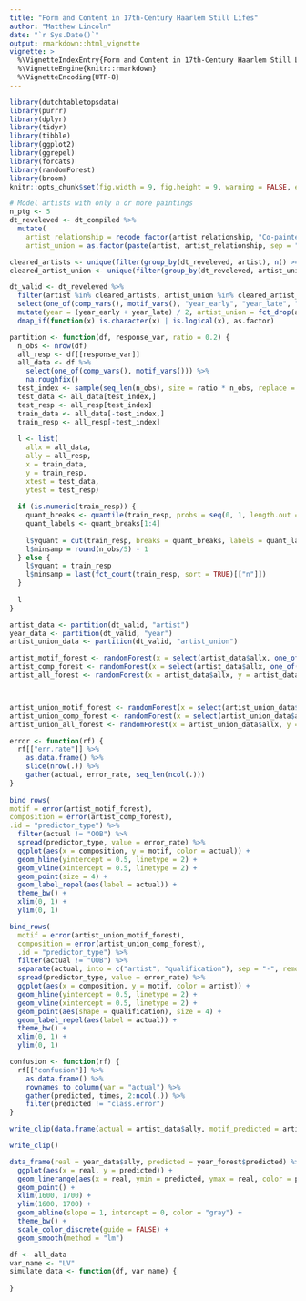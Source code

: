 ```yaml
---
title: "Form and Content in 17th-Century Haarlem Still Lifes"
author: "Matthew Lincoln"
date: "`r Sys.Date()`"
output: rmarkdown::html_vignette
vignette: >
  %\VignetteIndexEntry{Form and Content in 17th-Century Haarlem Still Lifes}
  %\VignetteEngine{knitr::rmarkdown}
  %\VignetteEncoding{UTF-8}
---
```


```r
library(dutchtabletopsdata)
library(purrr)
library(dplyr)
library(tidyr)
library(tibble)
library(ggplot2)
library(ggrepel)
library(forcats)
library(randomForest)
library(broom)
knitr::opts_chunk$set(fig.width = 9, fig.height = 9, warning = FALSE, echo = FALSE, cache = TRUE, dev = "pdf")
```

```r
# Model artists with only n or more paintings
n_ptg <- 5
dt_reveleved <- dt_compiled %>% 
  mutate(
    artist_relationship = recode_factor(artist_relationship, "Co-painter" = "After", "Possible" = "After"),
    artist_union = as.factor(paste(artist, artist_relationship, sep = " - ")))

cleared_artists <- unique(filter(group_by(dt_reveleved, artist), n() >= n_ptg)$artist)
cleared_artist_union <- unique(filter(group_by(dt_reveleved, artist_union), n() >= n_ptg)$artist_union)

dt_valid <- dt_reveleved %>% 
  filter(artist %in% cleared_artists, artist_union %in% cleared_artist_union) %>% 
  select(one_of(comp_vars(), motif_vars(), "year_early", "year_late", "artist", "artist_union", "artist_relationship")) %>%
  mutate(year = (year_early + year_late) / 2, artist_union = fct_drop(artist_union)) %>% 
  dmap_if(function(x) is.character(x) | is.logical(x), as.factor)

partition <- function(df, response_var, ratio = 0.2) {
  n_obs <- nrow(df)
  all_resp <- df[[response_var]]
  all_data <- df %>% 
    select(one_of(comp_vars(), motif_vars())) %>% 
    na.roughfix()
  test_index <- sample(seq_len(n_obs), size = ratio * n_obs, replace = FALSE)
  test_data <- all_data[test_index,]
  test_resp <- all_resp[test_index]
  train_data <- all_data[-test_index,]
  train_resp <- all_resp[-test_index]
  
  l <- list(
    allx = all_data,
    ally = all_resp,
    x = train_data,
    y = train_resp,
    xtest = test_data,
    ytest = test_resp)
  
  if (is.numeric(train_resp)) {
    quant_breaks <- quantile(train_resp, probs = seq(0, 1, length.out = 5))
    quant_labels <- quant_breaks[1:4]
    
    l$yquant = cut(train_resp, breaks = quant_breaks, labels = quant_labels)
    l$minsamp = round(n_obs/5) - 1
  } else {
    l$yquant = train_resp
    l$minsamp = last(fct_count(train_resp, sort = TRUE)[["n"]])
  }
  
  l
}

artist_data <- partition(dt_valid, "artist")
year_data <- partition(dt_valid, "year")
artist_union_data <- partition(dt_valid, "artist_union")

artist_motif_forest <- randomForest(x = select(artist_data$allx, one_of(motif_vars())), y = artist_data$ally, ntree = 500, importance = TRUE, proximity = TRUE, keep.forest = TRUE)
artist_comp_forest <- randomForest(x = select(artist_data$allx, one_of(comp_vars())), y = artist_data$ally, ntree = 500, importance = TRUE, proximity = TRUE, keep.forest = TRUE)
artist_all_forest <- randomForest(x = artist_data$allx, y = artist_data$ally, ntree = 500, importance = TRUE, proximity = TRUE, keep.forest = TRUE)



artist_union_motif_forest <- randomForest(x = select(artist_union_data$allx, one_of(motif_vars())), y = artist_union_data$ally, ntree = 500, importance = TRUE, proximity = TRUE, keep.forest = TRUE)
artist_union_comp_forest <- randomForest(x = select(artist_union_data$allx, one_of(comp_vars())), y = artist_union_data$ally, ntree = 500, importance = TRUE, proximity = TRUE, keep.forest = TRUE)
artist_union_all_forest <- randomForest(x = artist_union_data$allx, y = artist_union_data$ally, ntree = 500, importance = TRUE, proximity = TRUE, keep.forest = TRUE)
```

```r
error <- function(rf) {
  rf[["err.rate"]] %>% 
    as.data.frame() %>%
    slice(nrow(.)) %>% 
    gather(actual, error_rate, seq_len(ncol(.)))
}
  
bind_rows(
motif = error(artist_motif_forest),
composition = error(artist_comp_forest),
.id = "predictor_type") %>% 
  filter(actual != "OOB") %>% 
  spread(predictor_type, value = error_rate) %>% 
  ggplot(aes(x = composition, y = motif, color = actual)) +
  geom_hline(yintercept = 0.5, linetype = 2) + 
  geom_vline(xintercept = 0.5, linetype = 2) +
  geom_point(size = 4) +
  geom_label_repel(aes(label = actual)) +
  theme_bw() +
  xlim(0, 1) +
  ylim(0, 1)
```

```r
bind_rows(
  motif = error(artist_union_motif_forest),
  composition = error(artist_union_comp_forest),
  .id = "predictor_type") %>% 
  filter(actual != "OOB") %>% 
  separate(actual, into = c("artist", "qualification"), sep = "-", remove = FALSE) %>%
  spread(predictor_type, value = error_rate) %>% 
  ggplot(aes(x = composition, y = motif, color = artist)) +
  geom_hline(yintercept = 0.5, linetype = 2) + 
  geom_vline(xintercept = 0.5, linetype = 2) +
  geom_point(aes(shape = qualification), size = 4) +
  geom_label_repel(aes(label = actual)) +
  theme_bw() +
  xlim(0, 1) +
  ylim(0, 1)

```

```r
confusion <- function(rf) {
  rf[["confusion"]] %>% 
    as.data.frame() %>% 
    rownames_to_column(var = "actual") %>% 
    gather(predicted, times, 2:ncol(.)) %>% 
    filter(predicted != "class.error")
}

write_clip(data.frame(actual = artist_data$ally, motif_predicted = artist_motif_forest$predicted, composiiton_predicted = artist_comp_forest$predicted))
```

```r

write_clip()

data_frame(real = year_data$ally, predicted = year_forest$predicted) %>% 
  ggplot(aes(x = real, y = predicted)) +
  geom_linerange(aes(x = real, ymin = predicted, ymax = real, color = predicted > real)) +
  geom_point() +
  xlim(1600, 1700) +
  ylim(1600, 1700) +
  geom_abline(slope = 1, intercept = 0, color = "gray") +
  theme_bw() +
  scale_color_discrete(guide = FALSE) +
  geom_smooth(method = "lm")
```

```r
df <- all_data
var_name <- "LV"
simulate_data <- function(df, var_name) {
  
}
```



